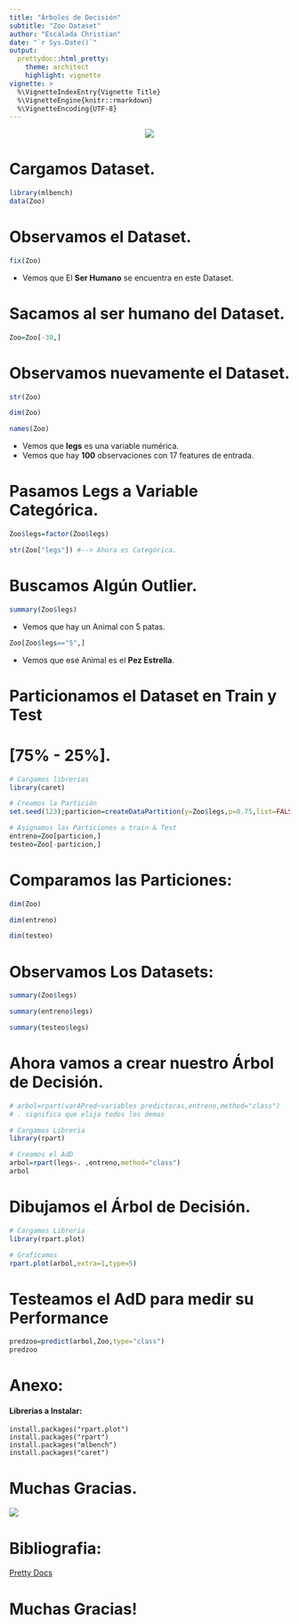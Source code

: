 ---
title: "Árboles de Decisión"
subtitle: "Zoo Dataset"
author: "Escalada Christian"
date: "`r Sys.Date()`"
output:
  prettydoc::html_pretty:
    theme: architect
    highlight: vignette
vignette: >
  %\VignetteIndexEntry{Vignette Title}
  %\VignetteEngine{knitr::rmarkdown}
  %\VignetteEncoding{UTF-8}
---

<p align="center">
   <img src="https://github.com/cescalada-lab/Diplomatura-BIGDATA-ITBA/blob/main/ITBA_LOGO.png?raw=true" />
</p>


# Cargamos Dataset.

```{r}
library(mlbench)
data(Zoo)
```

# Observamos el Dataset.

```{r}
fix(Zoo)
```

* Vemos que El **Ser Humano** se encuentra en este Dataset.

# Sacamos al ser humano del Dataset.

```{r}
Zoo=Zoo[-30,] 
```

# Observamos nuevamente el Dataset.

```{r}
str(Zoo)
```

```{r}
dim(Zoo)
```

```{r}
names(Zoo)
```

* Vemos que **legs** es una variable numérica.
* Vemos que hay **100** observaciones con 17 features de entrada.

# Pasamos Legs a Variable Categórica.

```{r}
Zoo$legs=factor(Zoo$legs)

str(Zoo["legs"]) #--> Ahora es Categórica.
```

# Buscamos Algún Outlier.

```{r}
summary(Zoo$legs)
```
* Vemos que hay un Animal con 5 patas.

```{r}
Zoo[Zoo$legs=="5",]
```

* Vemos que ese Animal es el **Pez Estrella**.

# Particionamos el Dataset en Train y Test
# [75% - 25%].

```{r}
# Cargamos librerias
library(caret)

# Creamos la Partición
set.seed(123);particion=createDataPartition(y=Zoo$legs,p=0.75,list=FALSE)

# Asignamos las Particiones a train & Test
entreno=Zoo[particion,]
testeo=Zoo[-particion,]
```

# Comparamos las Particiones:

```{r}
dim(Zoo)
```

```{r}
dim(entreno)
```

```{r}
dim(testeo)
```

# Observamos Los Datasets:

```{r}
summary(Zoo$legs) 
```

```{r}
summary(entreno$legs) 
```

```{r}
summary(testeo$legs)
```

# Ahora vamos a crear nuestro Árbol de Decisión.
```{r, echo=FALSE}
# arbol=rpart(varAPred~variables predictoras,entreno,method="class")
# . significa que elija todos los demas
```


```{r}
# Cargamos Libreria
library(rpart)

# Creamos el AdD
arbol=rpart(legs~. ,entreno,method="class") 
arbol
```
# Dibujamos el Árbol de Decisión.

```{r}
# Cargamos Libreria
library(rpart.plot)

# Graficamos
rpart.plot(arbol,extra=1,type=5)
```

# Testeamos el AdD para medir su **Performance**

```{r}
predzoo=predict(arbol,Zoo,type="class") 
predzoo  
```

# Anexo:

#### Librerias a Instalar:

````
install.packages("rpart.plot")
install.packages("rpart")
install.packages("mlbench")
install.packages("caret")
````


# Muchas Gracias.

![](https://stickershop.line-scdn.net/sticonshop/v1/product/5d6b3441031a673167f6996d/iPhone/main.png)

# Bibliografia:

[Pretty Docs](https://github.com/yixuan/prettydoc/)

# Muchas Gracias!







